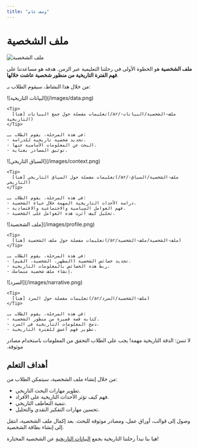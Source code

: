 ```yaml
---
title: "وصف عام"
---
```


<Icon icon="traffic-cone" iconType="duotone" color="#851F6A" size={72} />

# ملف الشخصية

![ملف الشخصية](/MacBookPro13_5_\(5\).png)

**ملف الشخصية** هو الخطوة الأولى في رحلتنا التعليمية عبر الزمن. هدفه هو مساعدتنا على **فهم الفترة التاريخية من منظور شخصية عاشت خلالها**.

من خلال هذا النشاط، سيقوم الطلاب بـ:

<Steps>
  <Step title="جمع البيانات التاريخية">
    ![البيانات التاريخية](/images/data.png)

    <Tip>
      تعليمات مفصلة حول جمع البيانات [هنا](/ar/ملف-الشخصية/البيانات-التاريخية)
    </Tip>
    
    في هذه المرحلة، يقوم الطلاب بـ:
    - تحديد شخصية تاريخية للدراسة.
    - البحث عن المعلومات الأساسية عنها.
    - توثيق المصادر بعناية.
  </Step>
  <Step title="فهم السياق التاريخي">
    ![السياق التاريخي](/images/context.png)

    <Tip>
      تعليمات مفصلة حول السياق التاريخي [هنا](/ar/ملف-الشخصية/السياق-التاريخي)
    </Tip>
    
    في هذه المرحلة، يقوم الطلاب بـ:
    - دراسة الأحداث التاريخية المهمة خلال حياة الشخصية.
    - فهم العوامل السياسية والاجتماعية والاقتصادية.
    - تحليل كيف أثرت هذه العوامل على الشخصية.
  </Step>
  <Step title="تطوير ملف الشخصية">
    ![ملف الشخصية](/images/profile.png)

    <Tip>
      تعليمات مفصلة حول ملف الشخصية [هنا](/ar/ملف-الشخصية/ملف-الشخصية)
    </Tip>
    
    في هذه المرحلة، يقوم الطلاب بـ:
    - تحديد خصائص الشخصية (المظهر، الشخصية، القيم).
    - ربط هذه الخصائص بالمعلومات التاريخية.
    - إنشاء ملف شخصية متماسك.
  </Step>
  <Step title="كتابة السرد">
    ![السرد](/images/narrative.png)

    <Tip>
      تعليمات مفصلة حول السرد [هنا](/ar/ملف-الشخصية/السرد)
    </Tip>
    
    في هذه المرحلة، يقوم الطلاب بـ:
    - كتابة قصة قصيرة من منظور الشخصية.
    - دمج المعلومات التاريخية في السرد.
    - تطوير فهم أعمق للفترة التاريخية.
  </Step>
</Steps>

<Note>
  لا تنسَ: الدقة التاريخية مهمة! يجب على الطلاب التحقق من المعلومات باستخدام مصادر موثوقة.
</Note>

## أهداف التعلم

من خلال إنشاء ملف الشخصية، سيتمكن الطلاب من:

- تطوير مهارات البحث التاريخي.
- فهم كيف تؤثر الأحداث التاريخية على الأفراد.
- تنمية التعاطف التاريخي.
- تحسين مهارات التفكير النقدي والتحليل.

<CardGroup>
  <Card title="الموارد المتاحة" icon="books" href="/ar/ملف-الشخصية/الموارد">
    وصول إلى قوالب، أوراق عمل، ومصادر موثوقة للبحث.
  </Card>
  <Card title="الخطوة التالية" icon="arrow-right" href="/ar/بطاقةالشخصية/وصف-عام">
    بعد إكمال ملف الشخصية، انتقل إلى إنشاء بطاقة الشخصية.
  </Card>
</CardGroup>

هيا بنا نبدأ رحلتنا التاريخية بجمع [البيانات التاريخية](/ar/ملف-الشخصية/البيانات-التاريخية) عن الشخصية المختارة! 